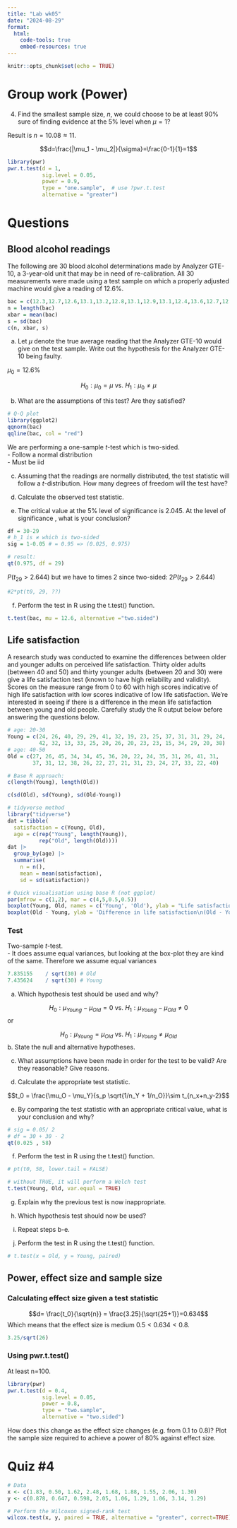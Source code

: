 ```yaml
---
title: "Lab wk05"
date: "2024-08-29"
format: 
  html:
    code-tools: true
    embed-resources: true
---
```


```r
knitr::opts_chunk$set(echo = TRUE)
```


# Group work (Power)

4.  
Find the smallest sample size, $n$, we could choose to be at least 90% sure of finding evidence at the 5% level when $\mu=1$?

Result is $n = 10.08 \approx 11$.

$$d=\frac{|\mu_1 - \mu_2|}{\sigma}=\frac{0-1}{1}=1$$

```r
library(pwr)
pwr.t.test(d = 1, 
           sig.level = 0.05, 
           power = 0.9, 
           type = "one.sample",  # use ?pwr.t.test 
           alternative = "greater") 
```

# Questions

## Blood alcohol readings

The following are 30 blood alcohol determinations made by Analyzer GTE-10, a 3-year-old unit that may be in need of re-calibration. All 30 measurements were made using a test sample on which a properly adjusted machine would give a reading of 12.6%.

```r
bac = c(12.3,12.7,12.6,13.1,13.2,12.8,13.1,12.9,13.1,12.4,13.6,12.7,12.6,13.1,12.4,12.6,13.3,12.6,12.4,13.1,12.9,12.6,12.7,12.5,12.4,12.4,12.6,12.7,12.4,12.9)
n = length(bac)
xbar = mean(bac)
s = sd(bac)
c(n, xbar, s)
```

a. Let $\mu$ denote the true average reading that the Analyzer GTE-10 would give on the test sample. Write out the hypothesis for the Analyzer GTE-10 being faulty.

$\mu_0 = 12.6\%$

$$H_0 : \mu_0 = \mu \text{ vs. } H_1 : \mu_0 \neq \mu$$

b. What are the assumptions of this test? Are they satisfied?
```r
# Q-Q plot
library(ggplot2)
qqnorm(bac)
qqline(bac, col = "red")
```

We are performing a one-sample $t$-test which is two-sided.  
- Follow a normal distribution  
- Must be iid 


c. Assuming that the readings are normally distributed, the test statistic will follow a $t$-distribution. How many degrees of freedom will the test have?

d. Calculate the observed test statistic.

e. The critical value at the 5% level of significance is 2.045. At the level of significance , what is your conclusion?

```r
df = 30-29
# h_1 is ≠ which is two-sided
sig = 1-0.05 # = 0.95 => (0.025, 0.975)

# result:
qt(0.975, df = 29)
```

$P(t_29 > 2.644)$
but we have to times 2 since two-sided: $2P(t_{29} > 2.644)$
```r
#2*pt(t0, 29, ??)
```

f. Perform the test in R using the t.test() function.

```r
t.test(bac, mu = 12.6, alternative ="two.sided")
```

## Life satisfaction

A research study was conducted to examine the differences between older and younger adults on perceived life satisfaction. Thirty older adults (between 40 and 50) and thirty younger adults (between 20 and 30) were give a life satisfaction test (known to have high reliability and validity). Scores on the measure range from 0 to 60 with high scores indicative of high life satisfaction with low scores indicative of low life satisfaction. We’re interested in seeing if there is a difference in the mean life satisfaction between young and old people. Carefully study the R output below before answering the questions below.

```r
# age: 20-30
Young = c(24, 26, 40, 29, 29, 41, 32, 19, 23, 25, 37, 31, 31, 29, 24, 
          42, 32, 13, 33, 25, 20, 26, 20, 23, 23, 15, 34, 29, 20, 38)
# age: 40-50
Old = c(27, 26, 45, 34, 34, 45, 36, 20, 22, 24, 35, 31, 26, 41, 31, 
        37, 31, 12, 38, 26, 22, 27, 21, 31, 23, 24, 27, 33, 22, 40)

# Base R approach:
c(length(Young), length(Old))

c(sd(Old), sd(Young), sd(Old-Young))
```


```r
# tidyverse method
library("tidyverse")
dat = tibble(
  satisfaction = c(Young, Old), 
  age = c(rep("Young", length(Young)),
          rep("Old", length(Old))))
dat |> 
  group_by(age) |> 
  summarise(
    n = n(),
    mean = mean(satisfaction),
    sd = sd(satisfaction))
```


```r
# Quick visualisation using base R (not ggplot)
par(mfrow = c(1,2), mar = c(4,5,0.5,0.5))
boxplot(Young, Old, names = c('Young', 'Old'), ylab = "Life satisfaction")
boxplot(Old - Young, ylab = 'Difference in life satisfaction\n(Old - Young)')
```

### Test

Two-sample $t$-test.  
- It does assume equal variances, but looking at the box-plot they are kind of the same. Therefore we assume equal variances

```r
7.835155	/ sqrt(30) # Old
7.435624	/ sqrt(30) # Young
```


a. Which hypothesis test should be used and why?

$$H_0 : \mu_{Young} - \mu_{Old} = 0 \text{  vs.  } H_1 : \mu_{Young} - \mu_{Old} \neq 0$$
or

$$H_0 : \mu_{Young} = \mu_{Old} \text{  vs.  } H_1 : \mu_{Young} \neq \mu_{Old}$$
b. State the null and alternative hypotheses.

c. What assumptions have been made in order for the test to be valid? Are they reasonable? Give reasons.

d. Calculate the appropriate test statistic.

$$t_0 = \frac{\mu_O - \mu_Y}{s_p \sqrt{1/n_Y + 1/n_O}}\sim t_{n_x+n_y-2}$$

e. By comparing the test statistic with an appropriate critical value, what is your conclusion and why?

```r
# sig = 0.05/ 2
# df = 30 + 30 - 2
qt(0.025 , 58) 
```

f. Perform the test in R using the t.test() function.

```r
# pt(t0, 58, lower.tail = FALSE)
```


```r
# without TRUE, it will perform a Welch test
t.test(Young, Old, var.equal = TRUE)
```



g. Explain why the previous test is now inappropriate.

h. Which hypothesis test should now be used?


i. Repeat steps b-e.


j. Perform the test in R using the t.test() function.
```r
# t.test(x = Old, y = Young, paired)
```


## Power, effect size and sample size

### Calculating effect size given a test statistic

$$d= \frac{t_0}{\sqrt{n}} = \frac{3.25}{\sqrt{25+1}}=0.634$$
Which means that the effect size is medium $0.5 < 0.634 < 0.8$. 
```r
3.25/sqrt(26) 
```

### Using pwr.t.test()

At least n=100. 

```r
library(pwr)
pwr.t.test(d = 0.4, 
           sig.level = 0.05, 
           power = 0.8, 
           type = "two.sample",  
           alternative = "two.sided") 
```


How does this change as the effect size changes (e.g. from 0.1 to 0.8)? 
Plot the sample size required to achieve a power of 80% against effect size.



# Quiz \#4

```r
# Data
x <- c(1.83, 0.50, 1.62, 2.48, 1.68, 1.88, 1.55, 2.06, 1.30)
y <- c(0.878, 0.647, 0.598, 2.05, 1.06, 1.29, 1.06, 3.14, 1.29)

# Perform the Wilcoxon signed-rank test
wilcox.test(x, y, paired = TRUE, alternative = "greater", correct=TRUE)
```